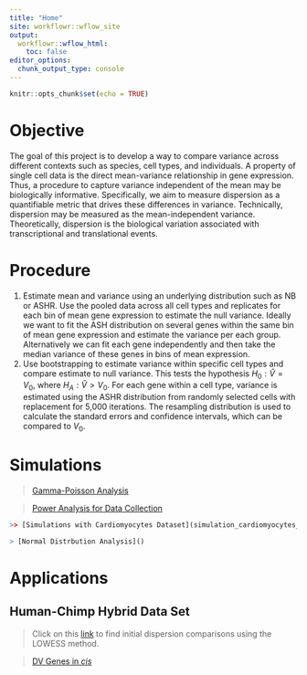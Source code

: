 ```yaml
---
title: "Home"
site: workflowr::wflow_site
output:
  workflowr::wflow_html:
    toc: false
editor_options:
  chunk_output_type: console
---
```


```r
knitr::opts_chunk$set(echo = TRUE)
```

# **Objective**
The goal of this project is to develop a way to compare variance across different contexts such as species, cell types, and individuals. A property of single cell data is the direct mean-variance relationship in gene expression. Thus, a procedure to capture variance independent of the mean may be biologically informative. Specifically, we aim to measure dispersion as a quantifiable metric that drives these differences in variance. Technically, dispersion may be measured as the mean-independent variance. Theoretically, dispersion is the biological variation associated with transcriptional and translational events.

# **Procedure**
1. Estimate mean and variance using an underlying distribution such as NB or ASHR. Use the pooled data across all cell types and replicates for each bin of mean gene expression to estimate the null variance. Ideally we want to fit the ASH distribution on several genes within the same bin of mean gene expression and estimate the variance per each group. Alternatively we can fit each gene independently and then take the median variance of these genes in bins of mean expression. 
2. Use bootstrapping to estimate variance within specific cell types and compare estimate to null variance. This tests the hypothesis $H_0: \hat{V}=V_0$, where $H_A: \hat{V}>V_0$. For each gene within a cell type, variance is estimated using the ASHR distribution from randomly selected cells with replacement for 5,000 iterations. The resampling distribution is used to calculate the standard errors and confidence intervals, which can be compared to $V_0$.

# **Simulations**

> [Gamma-Poisson Analysis](simulation_null_analysis.html)

> [Power Analysis for Data Collection](simulation_power_analysis.html)

```r
>> [Simulations with Cardiomyocytes Dataset](simulation_cardiomyocytes_analysis.html)

> [Normal Distrbution Analysis]()
```

# **Applications**

## **Human-Chimp Hybrid Data Set**

> Click on this [link](differential_dispersion_hybrid_line_cpm_analysis.html) to find initial dispersion comparisons using the LOWESS method.

> [DV Genes in *cis*](sharing_dv_genes_in_cis.html)
